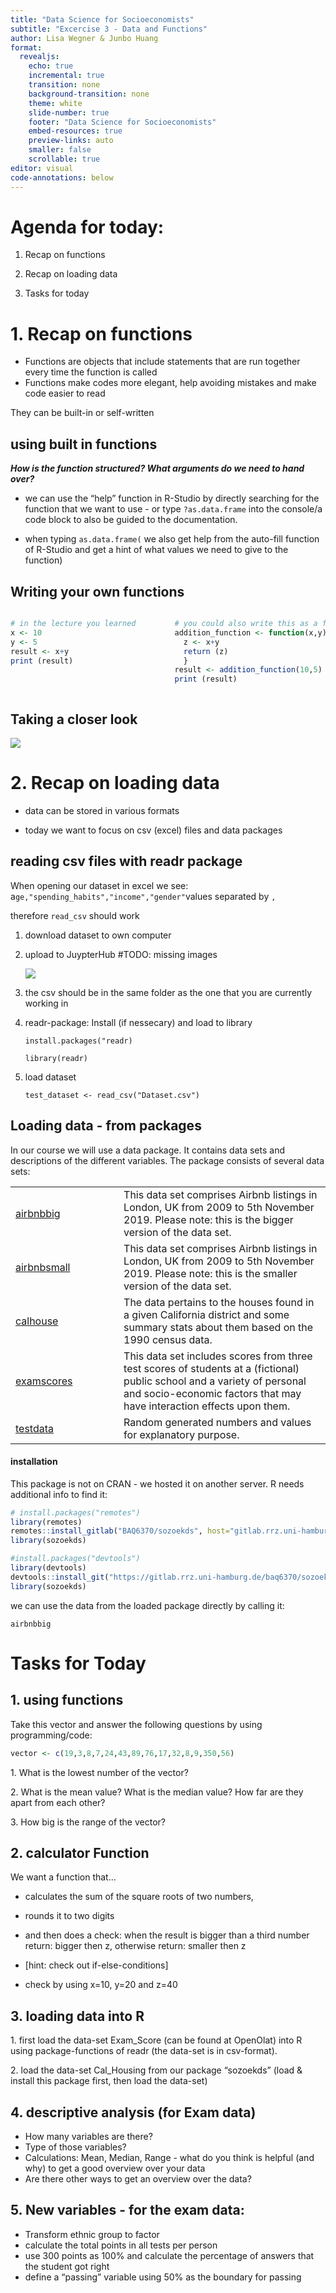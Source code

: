 ```yaml
---
title: "Data Science for Socioeconomists"
subtitle: "Excercise 3 - Data and Functions"
author: Lisa Wegner & Junbo Huang
format:
  revealjs:
    echo: true
    incremental: true
    transition: none
    background-transition: none
    theme: white
    slide-number: true
    footer: "Data Science for Socioeconomists"
    embed-resources: true
    preview-links: auto 
    smaller: false
    scrollable: true
editor: visual
code-annotations: below
---
```


# Agenda for today:

1.  Recap on functions

2.  Recap on loading data

3.  Tasks for today

# 1. Recap on functions

-   Functions are objects that include statements that are run together every time the function is called
-   Functions make codes more elegant, help avoiding mistakes and make code easier to read

They can be built-in or self-written

## using built in functions

***How is the function structured? What arguments do we need to hand over?***

-   we can use the "help" function in R-Studio by directly searching for the function that we want to use - or type `?as.data.frame` into the console/a code block to also be guided to the documentation.

-   when typing `as.data.frame(` we also get help from the auto-fill function of R-Studio and get a hint of what values we need to give to the function)

## Writing your own functions {#sec-writing-your-own-functions}

::::: columns
::: {.column width="50%"}
```r
# in the lecture you learned
x <- 10 
y <- 5 
result <- x+y 
print (result)
```
:::

::: {.column width="50%"}
```r
# you could also write this as a function:
addition_function <- function(x,y){
  z <- x+y 
  return (z) 
  } 
result <- addition_function(10,5) 
print (result)  
```
:::
:::::

## Taking a closer look  {#sec-taking-a-closer-look}

![](../images/Function_Important_Terms.PNG)

# 2. Recap on loading data {#sec-types}

-   data can be stored in various formats

-   today we want to focus on csv (excel) files and data packages

## reading csv files with readr package {#sec-functions}

When opening our dataset in excel we see: a`ge,"spending_habits","income","gender"`values separated by `,`

therefore `read_csv` should work

1.  download dataset to own computer

2.  upload to JuypterHub #TODO: missing images

    ![](Foto_Upload_CSV.JPG)

3.  the csv should be in the same folder as the one that you are currently working in

4.  readr-package: Install (if nessecary) and load to library

    `install.packages("readr)`

    `library(readr)`

5.  load dataset

    `test_dataset <- read_csv("Dataset.csv")`

## Loading data - from packages {#sec-4.-loading-data---from-packages}

In our course we will use a data package. It contains data sets and descriptions of the different variables. The package consists of several data sets:

|  |  |
|-------------------------|-----------------------------------------------|
| [airbnbbig](http://127.0.0.1:11415/help/library/sozoekds/html/airbnbbig.html) | This data set comprises Airbnb listings in London, UK from 2009 to 5th November 2019. Please note: this is the bigger version of the data set. |
| [airbnbsmall](http://127.0.0.1:11415/help/library/sozoekds/html/airbnbsmall.html) | This data set comprises Airbnb listings in London, UK from 2009 to 5th November 2019. Please note: this is the smaller version of the data set. |
| [calhouse](http://127.0.0.1:11415/help/library/sozoekds/html/calhouse.html) | The data pertains to the houses found in a given California district and some summary stats about them based on the 1990 census data. |
| [examscores](http://127.0.0.1:11415/help/library/sozoekds/html/examscores.html) | This data set includes scores from three test scores of students at a (fictional) public school and a variety of personal and socio-economic factors that may have interaction effects upon them. |
| [testdata](http://127.0.0.1:11415/help/library/sozoekds/html/testdata.html) | Random generated numbers and values for explanatory purpose. |

#### installation

This package is not on CRAN - we hosted it on another server. R needs additional info to find it:

```r
# install.packages("remotes")    
library(remotes)   
remotes::install_gitlab("BAQ6370/sozoekds", host="gitlab.rrz.uni-hamburg.de") 
library(sozoekds)
```

```r
#install.packages("devtools")   
library(devtools)   
devtools::install_git("https://gitlab.rrz.uni-hamburg.de/baq6370/sozoekds.git") 
library(sozoekds)
```

we can use the data from the loaded package directly by calling it:

`airbnbbig`

# Tasks for Today

## 1. using functions {#sec-using-func}

Take this vector and answer the following questions by using programming/code:

``` r
vector <- c(19,3,8,7,24,43,89,76,17,32,8,9,350,56)
```

1\. What is the lowest number of the vector?

2\. What is the mean value? What is the median value? How far are they apart from each other?

3\. How big is the range of the vector?

## 2. calculator Function {#sec-calculator .smaller}

We want a function that...

-   calculates the sum of the square roots of two numbers,

-   rounds it to two digits

-   and then does a check: when the result is bigger than a third number return: bigger then z, otherwise return: smaller then z

-   \[hint: check out if-else-conditions\]

-   check by using x=10, y=20 and z=40

## 3. loading data into R

1\. first load the data-set Exam_Score (can be found at OpenOlat) into R using package-functions of readr (the data-set is in csv-format).

2\. load the data-set Cal_Housing from our package "sozoekds" (load & install this package first, then load the data-set)

## 4. descriptive analysis (for Exam data)

-   How many variables are there?
-   Type of those variables?
-   Calculations: Mean, Median, Range - what do you think is helpful (and why) to get a good overview over your data
-   Are there other ways to get an overview over the data?

## 5. New variables - for the exam data:

-   Transform ethnic group to factor
-   calculate the total points in all tests per person
-   use 300 points as 100% and calculate the percentage of answers that the student got right
-   define a "passing" variable using 50% as the boundary for passing